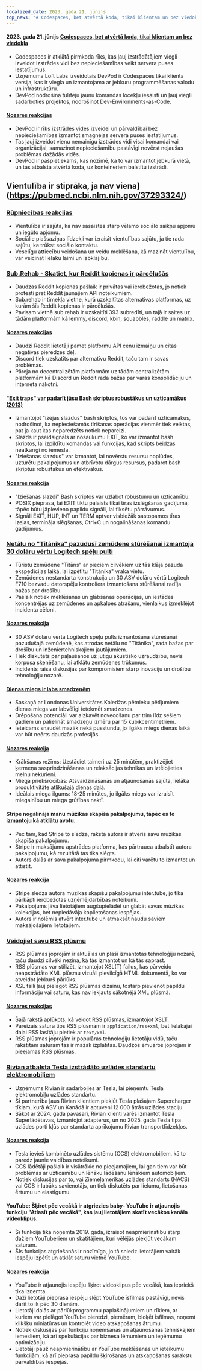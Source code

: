 ```yaml
---
localized_date: 2023. gada 21. jūnijs
top_news: '# Codespaces, bet atvērtā koda, tikai klientam un bez viedokļa'
---
```




#### 2023. gada 21. jūnijs [Codespaces, bet atvērtā koda, tikai klientam un bez viedokļa](https://devpod.sh/)

- Codespaces ir atklātā pirmkoda rīks, kas ļauj izstrādātājiem viegli izveidot izstrādes vidi bez nepieciešamības veikt servera puses iestatījumus.
- Uzņēmuma Loft Labs izveidotais DevPod ir Codespaces tikai klienta versija, kas ir viegla un izmantojama ar jebkuru programmēšanas valodu un infrastruktūru.
- DevPod nodrošina tūlītēju jaunu komandas locekļu iesaisti un ļauj viegli sadarboties projektos, nodrošinot Dev-Environments-as-Code.

#### [Nozares reakcijas](http://news.ycombinator.com/item?id=36407477)

- DevPod ir rīks izstrādes vides izveidei un pārvaldībai bez nepieciešamības izmantot smagnējas servera puses iestatījumus.
- Tas ļauj izveidot vienu nemainīgu izstrādes vidi visai komandai vai organizācijai, samazinot nepieciešamību pastāvīgi novērst nejaušas problēmas dažādās vidēs.
- DevPod ir pašpietiekams, kas nozīmē, ka to var izmantot jebkurā vietā, un tas atbalsta atvērtā koda, uz konteineriem balstītu izstrādi.

## Vientulība ir stiprāka, ja nav viena](https://pubmed.ncbi.nlm.nih.gov/37293324/)

### [Rūpniecības reakcijas](http://news.ycombinator.com/item?id=36403280)

- Vientulība ir sajūta, ka nav sasaistes starp vēlamo sociālo saikņu apjomu un iegūto apjomu.
- Sociālie plašsaziņas līdzekļi var izraisīt vientulības sajūtu, ja tie rada sajūtu, ka trūkst sociālo kontaktu.
- Veselīgu attiecību veidošana un veidu meklēšana, kā mazināt vientulību, var veicināt lielāku laimi un labklājību.

### [Sub.Rehab - Skatiet, kur Reddit kopienas ir pārcēlušās](https://sub.rehab/)

- Daudzas Reddit kopienas pašlaik ir privātas vai ierobežotas, jo notiek protesti pret Reddit jaunajiem API noteikumiem.
- Sub.rehab ir tīmekļa vietne, kurā uzskaitītas alternatīvas platformas, uz kurām šīs Reddit kopienas ir pārcēlušās.
- Pavisam vietnē sub.rehab ir uzskaitīti 393 subredīti, un tajā ir saites uz tādām platformām kā lemmy, discord, kbin, squabbles, raddle un matrix.

#### [Nozares reakcijas](http://news.ycombinator.com/item?id=36401999)

- Daudzi Reddit lietotāji pamet platformu API cenu izmaiņu un citas negatīvas pieredzes dēļ.
- Discord tiek uzskatīts par alternatīvu Reddit, taču tam ir savas problēmas.
- Pāreja no decentralizētām platformām uz tādām centralizētām platformām kā Discord un Reddit rada bažas par varas konsolidāciju un interneta nākotni.

#### ["Exit traps" var padarīt jūsu Bash skriptus robustākus un uzticamākus (2013)](http://redsymbol.net/articles/bash-exit-traps/)

- Izmantojot "izejas slazdus" bash skriptos, tos var padarīt uzticamākus, nodrošinot, ka nepieciešamās tīrīšanas operācijas vienmēr tiek veiktas, pat ja kaut kas neparedzēts notiek nepareizi.
- Slazds ir pseidsignāls ar nosaukumu EXIT, ko var izmantot bash skriptos, lai izpildītu komandas vai funkcijas, kad skripts beidzas neatkarīgi no iemesla.
- "Iziešanas slazdus" var izmantot, lai novērstu resursu noplūdes, uzturētu pakalpojumus un atbrīvotu dārgus resursus, padarot bash skriptus robustākus un efektīvākus.

#### [Nozares reakcija](http://news.ycombinator.com/item?id=36400465)

- "Iziešanas slazdi" Bash skriptos var uzlabot robustumu un uzticamību.
- POSIX pieprasa, lai EXIT tiktu palaists tikai tīras izslēgšanas gadījumā, tāpēc būtu jāpievieno papildu signāli, lai fiksētu pārrāvumus.
- Signāli EXIT, HUP, INT un TERM aptver visbiežāk sastopamos tīras izejas, termināļa slēgšanas, Ctrl+C un nogalināšanas komandu gadījumus.

### [Netālu no "Titānika" pazudusī zemūdene stūrēšanai izmantoja 30 dolāru vērtu Logitech spēļu pulti](https://arstechnica.com/gaming/2023/06/submarine-missing-near-titanic-used-a-30-logitech-gamepad-for-steering/)

- Tūristu zemūdene "Titāns" ar pieciem cilvēkiem uz tās klāja pazuda ekspedīcijas laikā, lai izpētītu "Titānika" vraka vietu.
- Zemūdenes nestandarta konstrukcija un 30 ASV dolāru vērtā Logitech F710 bezvadu datorspēļu kontroliera izmantošana stūrēšanai radīja bažas par drošību.
- Pašlaik notiek meklēšanas un glābšanas operācijas, un iestādes koncentrējas uz zemūdenes un apkalpes atrašanu, vienlaikus izmeklējot incidenta cēloni.

#### [Nozares reakcija](http://news.ycombinator.com/item?id=36407781)

- 30 ASV dolāru vērtā Logitech spēļu pults izmantošana stūrēšanai pazudušajā zemūdenē, kas atrodas netālu no "Titānika", rada bažas par drošību un inženiertehniskajiem jautājumiem.
- Tiek diskutēts par paļaušanos uz jutīgu akustisko uzraudzību, nevis korpusa skenēšanu, lai atklātu zemūdenes trūkumus.
- Incidents raisa diskusijas par kompromisiem starp inovāciju un drošību tehnoloģiju nozarē.

#### [Dienas miegs ir labs smadzenēm](https://www.bbc.com/news/health-65950168)

- Saskaņā ar Londonas Universitātes Koledžas pētnieku pētījumiem dienas miegs var labvēlīgi ietekmēt smadzenes.
- Drēpošana potenciāli var aizkavēt novecošanu par trim līdz sešiem gadiem un palielināt smadzeņu izmēru par 15 kubikcentimetriem.
- Ieteicams snaudēt mazāk nekā pusstundu, jo ilgāks miegs dienas laikā var būt neērts daudzās profesijās.

#### [Nozares reakcija](http://news.ycombinator.com/item?id=36399503)

- Krākšanas režīms: Uzstādiet taimeri uz 25 minūtēm, praktizējiet ķermeņa sasprindzināšanas un relaksācijas tehnikas un iztēlojieties melnu nekurieni.
- Miega priekšrocības: Atsvaidzināšanās un atjaunošanās sajūta, lielāka produktivitāte atlikušajā dienas daļā.
- Ideālais miega ilgums: 18-25 minūtes, jo ilgāks miegs var izraisīt miegainību un miega grūtības naktī.

#### Stripe nogalināja manu mūzikas skapīša pakalpojumu, tāpēc es to izmantoju kā atklātu avotu.

- Pēc tam, kad Stripe to slēdza, raksta autors ir atvēris savu mūzikas skapīša pakalpojumu.
- Stripe ir maksājumu apstrādes platforma, kas pārtrauca atbalstīt autora pakalpojumu, kā rezultātā tas tika slēgts.
- Autors dalās ar sava pakalpojuma pirmkodu, lai citi varētu to izmantot un attīstīt.

#### [Nozares reakcija](http://news.ycombinator.com/item?id=36403607)

- Stripe slēdza autora mūzikas skapīšu pakalpojumu inter.tube, jo tika pārkāpti ierobežotas uzņēmējdarbības noteikumi.
- Pakalpojums ļāva lietotājiem augšupielādēt un glabāt savas mūzikas kolekcijas, bet nepiedāvāja koplietošanas iespējas.
- Autors ir nolēmis atvērt inter.tube un atmaksāt naudu saviem maksājošajiem lietotājiem.

### [Veidojiet savu RSS plūsmu](https://darekkay.com/blog/rss-styling/)

- RSS plūsmas joprojām ir aktuālas un plaši izmantotas tehnoloģiju nozarē, taču daudzi cilvēki nezina, kā tās izmantot un kā tās saprast.
- RSS plūsmas var stilizēt, izmantojot XSL(T) failus, kas pārveido neapstrādāto XML plūsmu vizuāli pievilcīgā HTML dokumentā, ko var atveidot jebkurš pārlūks.
- XSL faili ļauj pielāgot RSS plūsmas dizainu, tostarp pievienot papildu informāciju vai saturu, kas nav iekļauts sākotnējā XML plūsmā.

#### [Nozares reakcijas](http://news.ycombinator.com/item?id=36401854)

- Šajā rakstā aplūkots, kā veidot RSS plūsmas, izmantojot XSLT.
- Pareizais satura tips RSS plūsmām ir `application/rss+xml`, bet lielākajai daļai RSS lasītāju pietiek ar `text/xml`.
- RSS plūsmas joprojām ir populāras tehnoloģiju lietotāju vidū, taču rakstītam saturam tās ir mazāk izplatītas. Daudzos emuāros joprojām ir pieejamas RSS plūsmas.

### [Rivian atbalsta Tesla izstrādāto uzlādes standartu elektromobiļiem](https://ev-edition.com/2023/06/rivian-joins-forces-with-tesla-embracing-their-charging-standard-for-electric-vehicles/)

- Uzņēmums Rivian ir sadarbojies ar Tesla, lai pieņemtu Tesla elektromobiļu uzlādes standartu.
- Šī partnerība ļaus Rivian klientiem piekļūt Tesla plašajam Supercharger tīklam, kurā ASV un Kanādā ir aptuveni 12 000 ātrās uzlādes staciju.
- Sākot ar 2024. gada pavasari, Rivian klienti varēs izmantot Tesla Superlādētavas, izmantojot adapterus, un no 2025. gada Tesla tipa uzlādes porti kļūs par standarta aprīkojumu Rivian transportlīdzekļos.

#### [Nozares reakcija](http://news.ycombinator.com/item?id=36403494)

- Tesla ievieš kombinēto uzlādes sistēmu (CCS) elektromobiļiem, kā to paredz jaunie valdības noteikumi.
- CCS lādētāji pašlaik ir visātrākie no pieejamajiem, lai gan tiem var būt problēmas ar uzticamību un lēnāku lādēšanu lēnākiem automobiļiem.
- Notiek diskusijas par to, vai Ziemeļamerikas uzlādes standarts (NACS) vai CCS ir labāks savienotājs, un tiek diskutēts par lielumu, lietošanas ērtumu un elastīgumu.

#### YouTube: Šķirot pēc vecākā ir atgriezies baby- YouTube ir atjaunojis funkciju "Atlasīt pēc vecākā", kas ļauj lietotājiem skatīt vecākos kanāla videoklipus.

- Šī funkcija tika noņemta 2019. gadā, izraisot neapmierinātību starp dažiem YouTuberiem un skatītājiem, kuri vēlējās piekļūt vecākam saturam.
- Šīs funkcijas atgriešanās ir nozīmīga, jo tā sniedz lietotājiem vairāk iespēju izpētīt un atklāt saturu vietnē YouTube.

#### [Nozares reakcija](http://news.ycombinator.com/item?id=36410777)

- YouTube ir atjaunojis iespēju šķirot videoklipus pēc vecākā, kas iepriekš tika izņemta.
- Daži lietotāji pieprasa iespēju slēpt YouTube īsfilmas pastāvīgi, nevis darīt to ik pēc 30 dienām.
- Lietotāji dalās ar pārlūkprogrammu paplašinājumiem un rīkiem, ar kuriem var pielāgot YouTube pieredzi, piemēram, bloķēt īsfilmas, noņemt klikšķu miniatūras un kontrolēt video atskaņošanas ātrumu.
- Notiek diskusijas par funkciju noņemšanas un atjaunošanas tehniskajiem iemesliem, kā arī spekulācijas par biznesa lēmumiem un ieņēmumu optimizāciju.
- Lietotāji pauž neapmierinātību ar YouTube meklēšanas un ieteikumu funkcijām, kā arī pieprasa papildu šķirošanas un atskaņošanas sarakstu pārvaldības iespējas.

</Steps>
